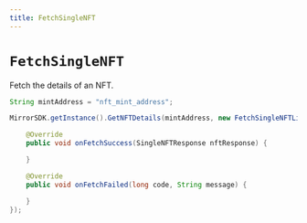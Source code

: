 ```yaml
---
title: FetchSingleNFT
---
```


# `FetchSingleNFT`
Fetch the details of an NFT.

```java
String mintAddress = "nft_mint_address";

MirrorSDK.getInstance().GetNFTDetails(mintAddress, new FetchSingleNFTListener() {

    @Override
    public void onFetchSuccess(SingleNFTResponse nftResponse) {

    }

    @Override
    public void onFetchFailed(long code, String message) {

    }
});
```